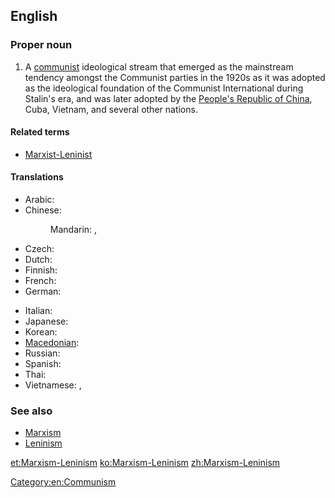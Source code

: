 ==English==
{{wikipedia}}

===Proper noun===
{{en-proper noun}}

# A [[communist]] ideological stream that emerged as the mainstream tendency amongst the Communist parties in the 1920s as it was adopted as the ideological foundation of the Communist International during Stalin's era, and was later adopted by the [[People's Republic of China]], Cuba, Vietnam, and several other nations.

====Related terms====
* [[Marxist-Leninist]]

====Translations====
{{trans-top|communist ideological stream}}
* Arabic: {{t-|ar|ماركسية-لينينية|f|tr=marksíyya-lininíyya|sc=Arab}}
* Chinese:
*: Mandarin: {{t|cmn|馬克思列寧主義|sc=Hani}}, {{t|cmn|马克思列宁主义|tr=Mǎkèsī-Lièníngzhǔyì|sc=Hani}}
* Czech: {{t-|cs|marxismus-leninismus|m}}
* Dutch: {{t-|nl|marxisme-leninisme|n}}
* Finnish: {{t+|fi|marxismi-leninismi}}
* French: {{t+|fr|marxisme-léninisme|m}}
* German: {{t-|de|Marxismus-Leninismus|m}}
{{trans-mid}}
* Italian: {{t-|it|marxismo-leninismo|m}}
* Japanese: {{t-|ja|マルクス・レーニン主義|tr=Marukusu-Rēnin-shugi|sc=Jpan}}
* Korean: {{t-|ko|마르크스-레닌주의|tr=Mareukeuseu-Lenin-juui|sc=Kore}}
* [[Macedonian]]: {{t-|mk|марксизам-ленинизам|m|tr=marksízam-leninízam}}
* Russian: {{t+|ru|марксизм-ленинизм|m|tr=markízm-leninízm}}
* Spanish: {{t+|es|marxismo-leninismo|m}}
* Thai: {{t-|th|ลัทธิมาร์ก-เลนิน|tr=láttí màak-laynin|sc=Thai}}
* Vietnamese: {{t-|vi|chủ nghĩa Marx-Lenin}}, {{t-|vi|chủ nghĩa Mác-Lênin}}
{{trans-bottom}}

===See also===
* [[Marxism]]
* [[Leninism]]

[[Category:en:Communism]]
[[et:Marxism-Leninism]]
[[ko:Marxism-Leninism]]
[[zh:Marxism-Leninism]]